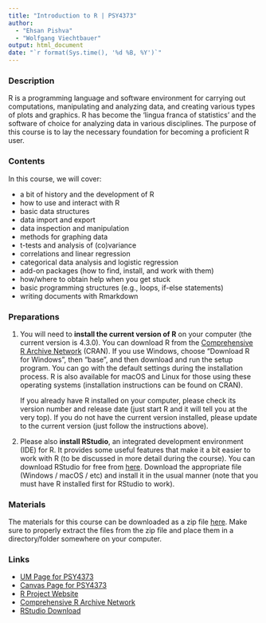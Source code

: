 ---
title: "Introduction to R | PSY4373"
author:
  - "Ehsan Pishva"
  - "Wolfgang Viechtbauer"
output: html_document
date: "`r format(Sys.time(), '%d %B, %Y')`"
---

### Description

R is a programming language and software environment for carrying out computations, manipulating and analyzing data, and creating various types of plots and graphics. R has become the 'lingua franca of statistics' and the software of choice for analyzing data in various disciplines. The purpose of this course is to lay the necessary foundation for becoming a proficient R user.

### Contents

In this course, we will cover:

- a bit of history and the development of R
- how to use and interact with R
- basic data structures
- data import and export
- data inspection and manipulation
- methods for graphing data
- t-tests and analysis of (co)variance
- correlations and linear regression
- categorical data analysis and logistic regression
- add-on packages (how to find, install, and work with them)
- how/where to obtain help when you get stuck
- basic programming structures (e.g., loops, if-else statements)
- writing documents with Rmarkdown

### Preparations

1. You will need to **install the current version of R** on your computer (the current version is 4.3.0). You can download R from the [Comprehensive R Archive Network](https://cran.r-project.org) (CRAN). If you use Windows, choose "Download R for Windows", then "base", and then download and run the setup program. You can go with the default settings during the installation process. R is also available for macOS and Linux for those using these operating systems (installation instructions can be found on CRAN).

   If you already have R installed on your computer, please check its version number and release date (just start R and it will tell you at the very top). If you do not have the current version installed, please update to the current version (just follow the instructions above).

2. Please also **install RStudio**, an integrated development environment (IDE) for R. It provides some useful features that make it a bit easier to work with R (to be discussed in more detail during the course). You can download RStudio for free from [here](https://posit.co/download/rstudio-desktop/). Download the appropriate file (Windows / macOS / etc) and install it in the usual manner (note that you must have R installed first for RStudio to work).

### Materials

The materials for this course can be downloaded as a zip file [here](https://github.com/ehsanpishva/IntroR-PSY4373/blob/main/scripts/intro_to_r_materials.zip). Make sure to properly extract the files from the zip file and place them in a directory/folder somewhere on your computer.

### Links

- [UM Page for PSY4373](https://curriculum.maastrichtuniversity.nl/meta/437595/introduction-r)
- [Canvas Page for PSY4373](https://maastrichtuniversity.instructure.com/courses/10474)
- [R Project Website](https://www.r-project.org)
- [Comprehensive R Archive Network](https://cran.r-project.org)
- [RStudio Download](https://posit.co/download/rstudio-desktop/)
